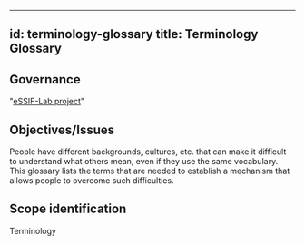 
---
id: terminology-glossary
title: Terminology Glossary
---

## Governance
<!--This (required) section identifies the organizational body that governs the scope in which the glossary is needed. Optionally, a reference to the governance framework/procedures may be made.-->

"[eSSIF-Lab project](https://essif-lab.pages.grnet.gr/framework/docs/terminology)"


## Objectives/Issues
<!--State the issues, the identification and addressing is being considered and treated within the scope, and
the objectives, the realization of which is the reason for the scope's existence (note that a mission statement may be one of these objectives).-->

People have different backgrounds, cultures, etc. that can make it difficult to understand what others mean, even if they use the same vocabulary. This glossary lists the terms that are needed to establish a mechanism that allows people to overcome such difficulties.

## Scope identification
<!--State a short text or abbreviation that can be used within eSSIF-Lab (or beyond) to refer to the scope.
Optionally, a URI may be specified if global identification is required.
Scope identifiers/labels should be useable as prefix for terms, thus providing a mechanism to refer to terms defined in other scopes-->

Terminology

<!--## Notes
Anything els that's worth mentioning.-->

<!--## Tags
Add hash tags here that allow us to group concepts in useful ways.-->

<!--
---
## Footnotes
This (optional) section contains any footnotes that may have been specified in the text above.-->
